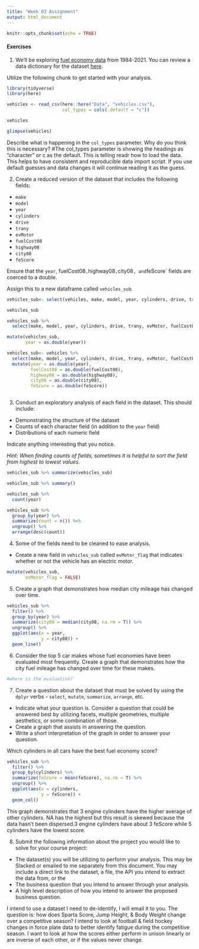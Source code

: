 ```yaml
---
title: "Week 03 Assignment"
output: html_document
---
```


```r
knitr::opts_chunk$set(echo = TRUE)
```

#### Exercises

1. We'll be exploring [fuel economy data](https://www.fueleconomy.gov/feg/download.shtml) from 1984-2021. You can review a data dictionary for the dataset [here](https://www.fueleconomy.gov/feg/ws/index.shtml#vehicle).

Utilize the following chunk to get started with your analysis.

```r
library(tidyverse)
library(here)

vehicles <- read_csv(here::here("Data", "vehicles.csv"),
                     col_types = cols(.default = "c"))
```
```r
vehicles
```
```r
glimpse(vehicles)
```

Describe what is happening in the `col_types` parameter. Why do you think this is necessary?
#The col_types parameter is showing the headings as "character" or c as the default. This is telling readr how to load the data. This helps to have consistent and reproducible data import script. If you use default guesses and data changes it will continue reading it as the guess.

2. Create a reduced version of the dataset that includes the following fields:

-   `make`
-   `model`
-   `year`
-   `cylinders`
-   `drive`
-   `trany`
-   `evMotor`
-   `fuelCost08`
-   `highway08`
-   `city08`
-   `feScore`

Ensure that the `year`, fuelCost08`, `highway08`, `city08`, and `feScore` fields are coerced to a double.

Assign this to a new dataframe called `vehicles_sub`.

```r
vehicles_sub<- select(vehicles, make, model, year, cylinders, drive, trany, evMotor, fuelCost08, highway08, city08, feScore)
```
```r
vehicles_sub
```
```r
vehicles_sub %>%
  select(make, model, year, cylinders, drive, trany, evMotor, fuelCost08, highway08, city08, feScore)
```
```r
mutate(vehicles_sub, 
       year = as.double(year))
```
```r
vehicles_sub<- vehicles %>% 
  select(make, model, year, cylinders, drive, trany, evMotor, fuelCost08, highway08, city08, feScore) %>%
  mutate(year = as.double(year),
         fuelCost08 = as.double(fuelCost08),
         highway08 = as.double(highway08),
         city08 = as.double(city08),
         feScore = as.double(feScore))
```
```r

```


3. Conduct an exploratory analysis of each field in the dataset. This should include:

- Demonstrating the structure of the dataset
- Counts of each character field (in addition to the `year` field)
- Distributions of each numeric field

Indicate anything interesting that you notice.

*Hint: When finding counts of fields, sometimes it is helpful to sort the field from highest to lowest values.*

```r
vehicles_sub %>% summarize(vehicles_sub)
```

```r
vehicles_sub %>% summary()
```

```r
vehicles_sub %>%
  count(year)
```
```r
vehicles_sub %>%
  group_by(year) %>% 
  summarize(count = n()) %>% 
  ungroup() %>% 
  arrange(desc(count))
```


4. Some of the fields need to be cleaned to ease analysis. 

- Create a new field in `vehicles_sub` called `evMotor_flag` that indicates whether or not the vehicle has an electric motor.

```r
mutate(vehicles_sub,
       evMotor_flag = FALSE)
```

5. Create a graph that demonstrates how median city mileage has changed over time.

```r
vehicles_sub %>% 
  filter() %>% 
  group_by(year) %>% 
  summarize(city08 = median(city08, na.rm = T)) %>% 
  ungroup() %>% 
  ggplot(aes(x = year,
             y = city08)) +
  geom_line()
```

6. Consider the top 5 car makes whose fuel economies have been evaluated most frequently. Create a graph that demonstrates how the city fuel mileage has changed over time for these makes.

```r
#where is the evaluation?
```

7. Create a question about the dataset that must be solved by using the `dplyr` verbs - `select`, `mutate`, `summarize`, `arrange`, etc.

-   Indicate what your question is. Consider a question that could be answered best by utilizing facets, multiple geometries, multiple aesthetics, or some combination of those.
-   Create a graph that assists in answering the question.
-   Write a short interpretation of the graph in order to answer your question.

Which cylinders in all cars have the best fuel economy score?

```r
vehicles_sub %>% 
  filter() %>% 
  group_by(cylinders) %>% 
  summarize(feScore = mean(feScore), na.rm = T) %>% 
  ungroup() %>% 
  ggplot(aes(x = cylinders,
             y = feScore)) +
  geom_col()
```
This graph demonstrates that 3 engine cylinders have the higher average of other cylinders. NA has the highest but this result is skewed because the data hasn't been dispersed.3 engine cylinders have about 3 feScore while 5 cylinders have the lowest score.

8. Submit the following information about the project you would like to solve for your course project:

*   The dataset(s) you will be utilizing to perform your analysis. This may be Slacked or emailed to me separately from this document. You may include a direct link to the dataset, a file, the API you intend to extract the data from, or the 
*   The business question that you intend to answer through your analysis.
*   A high level description of how you intend to answer the proposed business question.

I intend to use a dataset I need to de-identify, I will email it to you. 
The question is: how does Sparta Score, Jump Height, & Body Weight change over a competitive season?
I intend to look at football & field hockey changes in force plate data to better identify fatigue during the competitive season. I want to look at how the scores either perform in unison linearly or are inverse of each other, or if the values never change.
